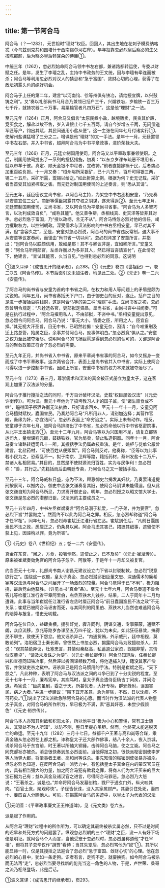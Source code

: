 ```yaml
---
---
---
```

title: 第一节阿合马
---



阿合马（？—1282），元世祖时“理财”权臣。回回人，其出生地在花刺子模费纳喀忒（今乌兹别克共和国塔什干西南锡尔河右岸）。早年投靠忽必烈皇后察必的生父按陈那颜，后为察必皇后斡耳朵的侍臣①。

中统三年（1262），忽必烈始命阿合马领中书左右部，兼诸路都转运使，专委以财赋之任。是年，发生了李璮之乱，主持中书政务的王文统，因与李璮有牵连而被杀；阿合马等利用忽必烈对汉人的猜忌和“急于富国”、敛财心切的心理，获得了在政坛初露头角的绝好机会。

阿合马于上任的第二年，建言“以河南钧、徐等州俱有铁冶，请给授宣牌，以兴鼓铸之利”。又“奏以礼部尚书马月合乃兼领已括户三千，兴煽铁冶，岁输铁一百三万七千斤，就铸农器二十万事，易粟输官者凡四万石”。这是他“理财”之一法。

至元元年（1264）正月，阿合马又倡言“太原民煮小盐，越境贩卖，民贪其价廉，竞买食之，解盐以故不售，岁入课银止七千五百两。请自今岁增五千两，无问僧道军匠等户，钧出其赋，其民间通用小盐从便”。这一主张在同年七月付诸实行①，使解州盐课猛增了三分之二。增课是他“理财”的又一手法。是年十一月，元廷罢领中书左右部，并入中书省，超拜阿合马为中书平章政事，进阶荣禄大夫。

至元三年（1266）正月，元廷立制国用使司，阿合马又以平章政事兼领使职。之后，制国用使司提出了一系列的搜括措施，初奏：“以东京岁课布疏恶不堪用者，就以市羊于彼。真定、顺天金银不中程者，宜改铸。”前者直接嫁祸于民，后者势必加重百姓负担。十一月又奏：“桓州峪所采银矿，已十六万斤，百斤可得银三两，锡二十五斤。采矿所需，鬻锡以给之。”如此折算比例，根据为何？史无记载，采矿者当首受其加紧榨取之害。而元廷对制国用使司的上述奏言，则“悉从其请”。

至元五年，廷臣密议立尚书省，以阿合马主持，为架空中书右丞相安童，“乃先奏以安童宜位三公”。商挺等儒臣揭露其夺权之阴谋，遂未得逞②。至元七年正月，元廷罢制国用使司，立尚书省，又以阿合马为平章尚书省事。“阿合马为人多智巧言，以功利成效自负”，“咸称其能”。他又善争辩，丞相线真、史天泽等皆非其对手。忽必烈急于富国，乃“授以政柄，言无不从”。阿合马恃忽必烈对他的信任，竭力攫取权力，以控制朝政。深受儒术与汉法影响的中书右丞相安童，早已对其不满，但“含容久之”，至是，安童对忽必烈说，阿合马的尚书省违反常制，遇大事不从安童等议定奏闻，而径由“尚书省一切以闻”。忽必烈肯定了安童所言，并指出：“岂阿合马以朕颇信用，敢如是耶！其不与卿议非是，宜如卿所言。”安童又奏：“阿合马所用部官，左丞许衡以为多非其人，然已得旨咨请宣付”，在此情况下，他建言，“宣试其能否，久当自见。”也得到忽必烈的同意。这说明

①波义耳译：《成吉思汗的继承者》，页288。①《元史》卷四《世祖纪》一，卷二○五《阿合马传》。本节后面引文未加注者，均见此二处。②《元史》卷一二六《安童传》。

了阿合马的尚书省与安童为首的中书省之间，在权力和用人等问题上的矛盾是颇为尖锐的。同年五月，尚书省奏括天下户口，由于御史台的反对，遂止。括户之目的是进一步搜括百姓钱财，这是阿合马等的第三种“理财”手法。立尚书省之初，忽必烈曾明令规定：“凡铨选各官，吏部拟定资品，呈尚书省，由尚书咨中书闻奏。”可是在执行过程中，“阿合马擢用私人，不由部拟，不咨中书。”丞相安童提出意见，忽必烈令问阿合马。阿合马乃说：“事无大小，皆委之臣，所用之人，臣宜自择。”其无视大汗圣旨，目无中书，已昭然若揭！安童无奈，因请：“自今唯重刑及迁上路总管，始属之臣，余事并付阿合马，庶事体明白。”忽必烈竟“俱从之。”安童之权力至此被夺殆尽。说明阿合马的飞扬跋扈是得到忽必烈的认可的，关键是阿合马的聚敛政策正符合了忽必烈的需要。

至元九年正月，并尚书省入中书省，原来平章尚书省事的阿合马，如今又摇身一变而成了中书平章政事。这次两省合并，表面上是尚书省并入中书省，实际上使阿合马得以进一步控制中书省。因如上所言，安重中书省的权力本来就被夺殆尽了。

至元十年（1273）春三月，尊崇儒术和汉法的真金被正式册立为皇太子，这在客观上加重了汉法派的分量。

阿合马于推行搜括之法的同时，千方百计破坏汉法，史载“权臣屡毁汉法”（《元史·许衡传》）。可为证。至元十年他为了搞垮教习人才的国子监，使“诸生廪食或不继”，逼得国子祭酒许衡无法执教，只好请求回乡。至元十一年十一月，安童见阿合马擅财赋权，蠹国害民。乃奏劾阿合马“凡所用非人，请别加选择；其营作官殿，夤缘为奸，亦宜诘问”。忽必烈表面上“命穷治之”。实际上未有动作。相反，安童却于次年七月，被阿合马排挤出了中书省，忽必烈命他以行中书省枢密院事，从北平王出镇北方①。至元十二年九月，阿合马等以为兴国用不足，请复立都转运司九，量增课程元额，鼓铸铁器，官为局卖，禁止私造铜器。同年十一月，阿合马奏立诸路转运司凡十一所。其搜括手法仍属故技重演。是年，姚枢与徒单公履曾建言，北盐药材，“可使百姓从便贩鬻”。阿合马则反对，他奏称，“臣等以为此事若小民为之，恐紊乱不一。拟于南京、卫辉等路，籍括药材，蔡州发盐十二万斤，禁诸人私相贸易。”其目的，显然是不使财源流归百姓，实为与民争利！忽必烈称：“善，其行之。”先籍括而后由朝廷专卖，乃阿合马之又一搜括手段。

至元十三年，阿合马威权日盛，恣为不法，顾忌御史台揭发其奸状，乃奏罢诸道提刑按察司，以撼内台。御史中丞张文谦奏复其旧，使阿合马阴谋未能得逞。但从此张文谦自知为阿合马所忌，力求离开御史台。明年，忽必烈授之以昭文馆大学士。张文谦是忽必烈的潜邸旧臣，汉法派的主要成员之一。

至元十五年四月，中书左丞崔斌奏言“阿合马溺于私爱，一门子弟，并为要官”。忽必烈下旨“并罢黜之”。然而终不以此为阿合马之罪。相反，忽必烈却称道“阿合马才任宰相”。同年七月，忽必烈命崔斌迁江淮行省左丞。崔斌到任后，“凡前日蠹国渔民不法之政，悉厘正之，仍条具以闻。阿合马虑其害己，捃摭其细事，遮留使不获上见，因诬构以罪，竟为所害”。

①《元史》卷八《世祖纪》五；卷一二六《安童传》。

真金在东宫，“闻之，方食，投箸恻然，遣使止之，已不及矣”（《元史·崔斌传》）。原来被崔斌奏劾免官的阿合马子忽辛、阿散等，于是年十一月却又被复官。

约当至元十七年，礼部尚书南人谢昌元建议设立门下省以封驳制敕。忽必烈“锐意欲行之”。围绕这一议题，皇太子真金、忽必烈潜邸旧臣董文忠、深通儒术的廉希宪等汉法派与阿合马之间展开了一场激烈的较量。阿合马觉得于已“不利”，极力阻挠，最后竞由他获胜。（详见本书“真金”条）。至元十七年六月，阿合马奏遣不鲁合答儿等检覆江淮行省平章阿里伯，右丞燕铁木儿钱谷，结果，二人于同年十二月均遭诛。此事与当年崔斌任江淮行省左丞时厘正阿合马“前日蠹国渔民不法之政”不无关系；崔斌已被阿合马诬害而死，与其同列的阿里伯、燕铁木儿当然也难逃阿合马的暗算与报复，惜史无明载。

阿合马在位日久，益肆贪横，援引奸党，骤升同列，阴谋交通，专事蒙蔽，通赋不蠲，众庶流移，京兆等路岁办课至五万四千锭，犹以为未实，如此狂征暴敛，搞得民不聊生，致使天下怨忿。他又诬杀异己，“内通货贿，外示威刑，廷中相视，莫敢论列”。洛阳宿卫士秦长卿，曾愤然上书忽必烈，揭露阿合马为政擅权杀人，并说：“观其禁绝异议，杜塞忠言，其情似秦赵高，私蓄逾公家资，觊觎非望，其情似汉董卓”，“请及未发诛之为便”。（《元史·秦长卿传》）阿合马知道后，任秦长卿兴和宣德同知铁冶事，然后诬以折阅课额数万缗，将他逮捕入狱，籍没其家产偿官，并使狱吏杀之狱中。诬杀异己是阿合马惯用的手法。特别是崔斌之死，“天下怨之”。凡此种种，表明了阿合马与汉法派之间的斗争已到了十分尖锐的程度。至元十七年十一月，廉希宪卒，其疾笃时，皇太子真金遣侍臣杨吉丁问疾，并问治道。希宪说：“臣病虽剧，委之于天。所甚忧者，大奸专柄，群邪蜂附，误国害民，病之大者。”并进一步建议：“殿下宜开圣意，急为屏除，不然，日以沈痼，不可药矣。”①说出了汉法派欲急除阿合马的心愿。而当时作为汉法派的代表人物皇太子真金，对阿合马的所作所为，早已极为不满，素“恶其奸恶，未尝少假颜色”（《元史·裕宗传》）。

阿合马本人亦知其树敌和积怨太多，所以他平日“极为小心和警惕，常有卫士随从，其寝处不为人所知”，以防不测，整日里提心吊胆。然而，他终究未能逃脱灭亡的命运。至元十九年（1282）三月十七日，益都千户王著与高和尚等合谋，乘真金随从忽必烈在上都之机，诈称皇太子还大部作佛事，结八十余人，夜入京城，诱杀阿合马于东宫前，时王著以所袖大铜锤，击碎阿合马脑，使之立毙。阿合马之同党郝祯亦被杀。消息很快奏到忽必烈面前。当他得报之初，很快派枢密副使孛罗等人驰驿大都，将肇事者王著、高和尚等诛杀。事先知情的枢密副使张易亦被杀。但忽必烈也知道，在反阿合马的一派势力中，有包括皇太子真金在内的蒙汉官员在内，具有相当强大的力量，加之阿合马犯有欺君之罪，将商人们为大汗买来的巨大宝石据为己有；益以真金及诸汉官之进言，尽得阿合马罪恶。忽必烈乃大怒说：“王著杀之，诚是也。”并命将阿合马发墓剖棺，戮尸于通玄门外，纵犬啖其肉。“百官士庶，聚观称快”。子侄皆伏诛，没入其家属财产。其妻引住处死，妻四十、妾四百人分赐他人。可见，在揭露阿合马的劣迹中，以皇太子为代表的汉法

①元明善：《平章政事廉文正王神道碑》，见《元文类》卷六五。

派是起了作用的。

从阿合马“理财”过程中的所作所为，可以确定其最终被杀实属必然，只不过是时间的迟早和处死方式的问题罢了。纵观忽必烈朝的三个“理财”之臣，没一人有好下场便是明证。就阿合马个人而言，当他受宠于忽必烈时，忽必烈虽称道他“才任宰相”，但将其子忽辛仅作“胡贾”看待；当其失宠后，忽必烈骂他为“奴”①。其所以能显赫一时，仅是其搜括之法迎合了忽必烈“急于富国、敛财心切”的心理。他在忽必烈的心目中，犹如一条走狗。识者有言，走狗不走，就要换狗。如今阿合马被杀而无法再“走”，忽必烈当要寻找新的能充当这一角色的人物，于是，卢世荣、桑哥之流乃相继登场，此是后话。

①波义耳译：《成吉思汗的继承者》，页293。